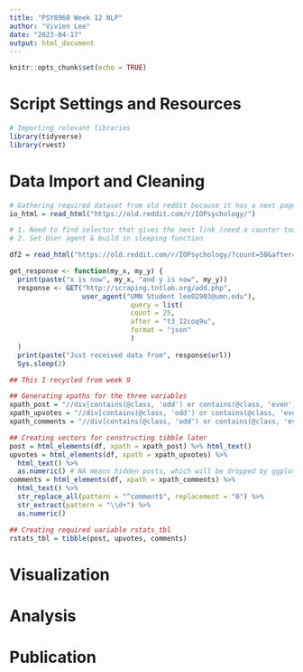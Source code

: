 ```yaml
---
title: "PSY8960 Week 12 NLP"
author: "Vivien Lee"
date: "2023-04-17"
output: html_document
---
```


```r
knitr::opts_chunk$set(echo = TRUE)
```

# Script Settings and Resources
```r
# Importing relevant libraries 
library(tidyverse)
library(rvest)
```

# Data Import and Cleaning
```r
# Gathering required dataset from old reddit because it has a next page functionality
io_html = read_html("https://old.reddit.com/r/IOPsychology/") 

# 1. Need to find selector that gives the next link (need a counter too)
# 2. Set User agent & build in sleeping function  

df2 = read_html("https://old.reddit.com/r/IOPsychology/?count=50&after=t3_11zch69/")

```

```r
get_response <- function(my_x, my_y) {
  print(paste("x is now", my_x, "and y is now", my_y))
  response <- GET("http://scraping.tntlab.org/add.php", 
                  user_agent("UMN Student lee02903@umn.edu"),
                              query = list(
                              count = 25,
                              after = "t3_12coq9u",
                              format = "json"
                              )
  )
  print(paste("Just received data from", response$url))
  Sys.sleep(2)
```


```r
## This I recycled from week 9 

## Generating xpaths for the three variables
xpath_post = "//div[contains(@class, 'odd') or contains(@class, 'even')]//a[contains(@class, 'title may-blank')]"
xpath_upvotes = "//div[contains(@class, 'odd') or contains(@class, 'even')]//div[@class = 'score unvoted']"
xpath_comments = "//div[contains(@class, 'odd') or contains(@class, 'even')]//div[@class = 'entry unvoted']//li[position() = 1]"

## Creating vectors for constructing tibble later
post = html_elements(df, xpath = xpath_post) %>% html_text()
upvotes = html_elements(df, xpath = xpath_upvotes) %>% 
  html_text() %>% 
  as.numeric() # NA means hidden posts, which will be dropped by ggplot() and cor.test() automatically
comments = html_elements(df, xpath = xpath_comments) %>% 
  html_text() %>% 
  str_replace_all(pattern = "^comment$", replacement = "0") %>% 
  str_extract(pattern = "\\d+") %>% 
  as.numeric() 

## Creating required variable rstats_tbl 
rstats_tbl = tibble(post, upvotes, comments)
```

# Visualization
# Analysis
# Publication